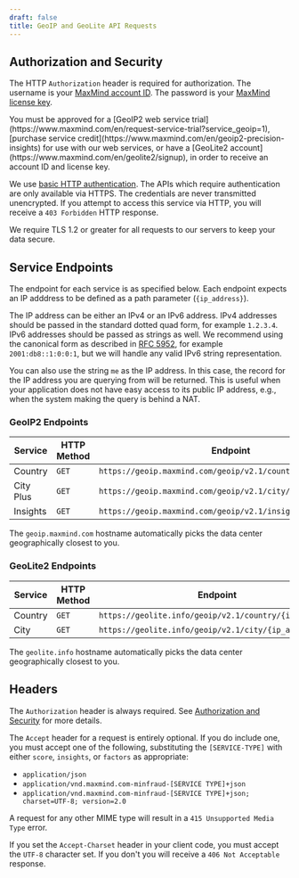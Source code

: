 ```yaml
---
draft: false
title: GeoIP and GeoLite API Requests
---
```



## Authorization and Security

The HTTP `Authorization` header is required for authorization. The username is
your [MaxMind account ID](https://www.maxmind.com/en/accounts/current/license-key).
The password is your [MaxMind license key](https://www.maxmind.com/en/accounts/current/license-key).

<Alert type="warning">
  You must be approved for a [GeoIP2 web service
  trial](https://www.maxmind.com/en/request-service-trial?service_geoip=1),
  [purchase service credit](https://www.maxmind.com/en/geoip2-precision-insights)
  for use with our web services, or have a [GeoLite2
  account](https://www.maxmind.com/en/geolite2/signup), in order to receive an
  account ID and license key.
</Alert>

We use [basic HTTP authentication](https://en.wikipedia.org/wiki/Basic_access_authentication).
The APIs which require authentication are only available via HTTPS. The
credentials are never transmitted unencrypted. If you attempt to access this
service via HTTP, you will receive a `403 Forbidden` HTTP response.

We require TLS 1.2 or greater for all requests to our servers to keep your data
secure.

## Service Endpoints

The endpoint for each service is as specified below. Each endpoint expects an
IP adddress to be defined as a path parameter (`{ip_address}`).

The IP address can be either an IPv4 or an IPv6 address. IPv4 addresses should
be passed in the standard dotted quad form, for example `1.2.3.4`. IPv6
addresses should be passed as strings as well. We recommend using the canonical
form as described in [RFC 5952](https://tools.ietf.org/html/rfc5952), for
example `2001:db8::1:0:0:1`, but we will handle any valid IPv6 string
representation.

You can also use the string `me` as the IP address. In this case, the record for
the IP address you are querying from will be returned. This is useful when your
application does not have easy access to its public IP address, e.g., when the
system making the query is behind a NAT.

### GeoIP2 Endpoints
| Service   | HTTP Method | Endpoint                                                     |
| --------- | ----------- | ------------------------------------------------------------ |
| Country   | `GET`       | `https://geoip.maxmind.com/geoip/v2.1/country/{ip_address}`  |
| City Plus | `GET`       | `https://geoip.maxmind.com/geoip/v2.1/city/{ip_address}`     |
| Insights  | `GET`       | `https://geoip.maxmind.com/geoip/v2.1/insights/{ip_address}` |

The `geoip.maxmind.com` hostname automatically picks the data center
geographically closest to you.

### GeoLite2 Endpoints
| Service | HTTP Method | Endpoint                                               |
| ------- | ----------- | ------------------------------------------------------ |
| Country | `GET`       | `https://geolite.info/geoip/v2.1/country/{ip_address}` |
| City    | `GET`       | `https://geolite.info/geoip/v2.1/city/{ip_address}`    |

The `geolite.info` hostname automatically picks the data center
geographically closest to you.

## Headers

The `Authorization` header is always required. See
[Authorization and Security](#authorization-and-security) for more details.

The `Accept` header for a request is entirely optional. If you do include one,
you must accept one of the following, substituting the `[SERVICE-TYPE]` with
either `score`, `insights`, or `factors` as appropriate:

* `application/json`
* `application/vnd.maxmind.com-minfraud-[SERVICE TYPE]+json`
* `application/vnd.maxmind.com-minfraud-[SERVICE TYPE]+json; charset=UTF-8; version=2.0`

 A request for any other MIME type will result in a
 `415 Unsupported Media Type` error.

If you set the `Accept-Charset` header in your client code, you must accept the
`UTF-8` character set. If you don't you will receive a `406 Not Acceptable`
response.
